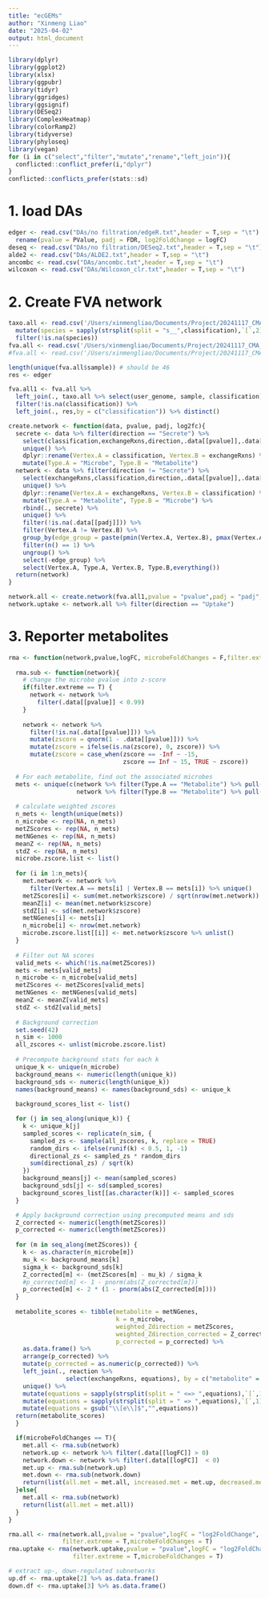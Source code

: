 ```yaml
---
title: "ecGEMs"
author: "Xinmeng Liao"
date: "2025-04-02"
output: html_document
---
```


```r
library(dplyr)
library(ggplot2)
library(xlsx)
library(ggpubr)
library(tidyr)
library(ggridges)
library(ggsignif)
library(DESeq2)
library(ComplexHeatmap)
library(colorRamp2)
library(tidyverse)
library(phyloseq)
library(vegan)
for (i in c("select","filter","mutate","rename","left_join")){
  conflicted::conflict_prefer(i,"dplyr")
}
conflicted::conflicts_prefer(stats::sd)
```

# 1. load DAs
```r
edger <- read.csv("DAs/no filtration/edgeR.txt",header = T,sep = "\t") %>% 
  rename(pvalue = PValue, padj = FDR, log2FoldChange = logFC)
deseq <- read.csv("DAs/no filtration/DESeq2.txt",header = T,sep = "\t")
alde2 <- read.csv("DAs/ALDE2.txt",header = T,sep = "\t")
ancombc <- read.csv("DAs/ancombc.txt",header = T,sep = "\t")
wilcoxon <- read.csv("DAs/Wilcoxon_clr.txt",header = T,sep = "\t")
```

# 2. Create FVA network
```r
taxo.all <- read.csv('/Users/xinmengliao/Documents/Project/20241117_CMA_PD_ecGEMs/validation.taxo.txt',header = T,sep = "\t") %>% 
  mutate(species = sapply(strsplit(split = "s__",classification),`[`,2)) %>%  
  filter(!is.na(species))
fva.all <- read.csv('/Users/xinmengliao/Documents/Project/20241117_CMA_PD_ecGEMs/validation.fva.nozero95.txt',sep = "\t",header = T)
#fva.all <- read.csv('/Users/xinmengliao/Documents/Project/20241117_CMA_PD_ecGEMs/validation.fva.all.txt',sep = "\t",header = T)

length(unique(fva.all$sample)) # should be 46
res <- edger

fva.all1 <- fva.all %>% 
  left_join(., taxo.all %>% select(user_genome, sample, classification), by  = c("sample","bin" = "user_genome")) %>% 
  filter(!is.na(classification)) %>% 
  left_join(., res,by = c("classification")) %>% distinct()

create.network <- function(data, pvalue, padj, log2fc){
  secrete <- data %>% filter(direction == "Secrete") %>%
    select(classification,exchangeRxns,direction,.data[[pvalue]],.data[[padj]],.data[[log2fc]])  %>% 
    unique() %>% 
    dplyr::rename(Vertex.A = classification, Vertex.B = exchangeRxns) %>% 
    mutate(Type.A = "Microbe", Type.B = "Metabolite")
  network <- data %>% filter(direction != "Secrete") %>% 
    select(exchangeRxns,classification,direction,.data[[pvalue]],.data[[padj]],.data[[log2fc]]) %>% 
    unique() %>% 
    dplyr::rename(Vertex.A = exchangeRxns, Vertex.B = classification) %>% 
    mutate(Type.A = "Metabolite", Type.B = "Microbe") %>% 
    rbind(., secrete) %>% 
    unique() %>% 
    filter(!is.na(.data[[padj]])) %>% 
    filter(Vertex.A != Vertex.B) %>% 
    group_by(edge_group = paste(pmin(Vertex.A, Vertex.B), pmax(Vertex.A, Vertex.B))) %>%
    filter(n() == 1) %>%  
    ungroup() %>% 
    select(-edge_group) %>% 
    select(Vertex.A, Type.A, Vertex.B, Type.B,everything())
  return(network)
}

network.all <- create.network(fva.all1,pvalue = "pvalue",padj = "padj",log2fc = "log2FoldChange")
network.uptake <- network.all %>% filter(direction == "Uptake")
```

# 3. Reporter metabolites
```r
rma <- function(network,pvalue,logFC, microbeFoldChanges = F,filter.extreme = F,reaction){
  
  rma.sub <- function(network){
    # change the microbe pvalue into z-score
    if(filter.extreme == T) {
      network <- network %>% 
        filter(.data[[pvalue]] < 0.99)
    }
    
    network <- network %>% 
      filter(!is.na(.data[[pvalue]])) %>% 
      mutate(zscore = qnorm(1 - .data[[pvalue]])) %>%  
      mutate(zscore = ifelse(is.na(zscore), 0, zscore)) %>% 
      mutate(zscore = case_when(zscore == -Inf ~ -15,
                                zscore == Inf ~ 15, TRUE ~ zscore)) 
    
  # For each metabolite, find out the associated microbes
  mets <- unique(c(network %>% filter(Type.A == "Metabolite") %>% pull(Vertex.A),
                   network %>% filter(Type.B == "Metabolite") %>% pull(Vertex.B)))
  
  # calculate weighted zscores
  n_mets <- length(unique(mets))
  n_microbe <- rep(NA, n_mets)
  metZScores <- rep(NA, n_mets)
  metNGenes <- rep(NA, n_mets)
  meanZ <- rep(NA, n_mets)
  stdZ <- rep(NA, n_mets)
  microbe.zscore.list <- list()
  
  for (i in 1:n_mets){
    met.network <- network %>% 
      filter(Vertex.A == mets[i] | Vertex.B == mets[i]) %>% unique()
    metZScores[i] <- sum(met.network$zscore) / sqrt(nrow(met.network))
    meanZ[i] <- mean(met.network$zscore)
    stdZ[i] <- sd(met.network$zscore)
    metNGenes[i] <- mets[i]
    n_microbe[i] <- nrow(met.network)
    microbe.zscore.list[[i]] <- met.network$zscore %>% unlist()
  }
  
  # Filter out NA scores
  valid_mets <- which(!is.na(metZScores))
  mets <- mets[valid_mets]
  n_microbe <- n_microbe[valid_mets]
  metZScores <- metZScores[valid_mets]
  metNGenes <- metNGenes[valid_mets]
  meanZ <- meanZ[valid_mets]
  stdZ <- stdZ[valid_mets]
  
  # Background correction
  set.seed(42)
  n_sim <- 1000
  all_zscores <- unlist(microbe.zscore.list)
  
  # Precompute background stats for each k
  unique_k <- unique(n_microbe)
  background_means <- numeric(length(unique_k))
  background_sds <- numeric(length(unique_k))
  names(background_means) <- names(background_sds) <- unique_k
  
  background_scores_list <- list()

  for (j in seq_along(unique_k)) {
    k <- unique_k[j]
    sampled_scores <- replicate(n_sim, {
      sampled_zs <- sample(all_zscores, k, replace = TRUE)
      random_dirs <- ifelse(runif(k) < 0.5, 1, -1)
      directional_zs <- sampled_zs * random_dirs
      sum(directional_zs) / sqrt(k)
    })
    background_means[j] <- mean(sampled_scores)
    background_sds[j] <- sd(sampled_scores)
    background_scores_list[[as.character(k)]] <- sampled_scores
  }

  # Apply background correction using precomputed means and sds
  Z_corrected <- numeric(length(metZScores))
  p_corrected <- numeric(length(metZScores))
  
  for (m in seq_along(metZScores)) {
    k <- as.character(n_microbe[m])
    mu_k <- background_means[k]
    sigma_k <- background_sds[k]
    Z_corrected[m] <- (metZScores[m] - mu_k) / sigma_k
    #p_corrected[m] <- 1 - pnorm(abs(Z_corrected[m]))
    p_corrected[m] <- 2 * (1 - pnorm(abs(Z_corrected[m])))
  }
  
  metabolite_scores <- tibble(metabolite = metNGenes,
                              k = n_microbe,
                              weighted_Zdirection = metZScores,
                              weighted_Zdirection_corrected = Z_corrected,
                              p_corrected = p_corrected) %>% 
    as.data.frame() %>% 
    arrange(p_corrected) %>%
    mutate(p_corrected = as.numeric(p_corrected)) %>% 
    left_join(., reaction %>% 
                select(exchangeRxns, equations), by = c("metabolite" = "exchangeRxns")) %>% 
    unique() %>%
    mutate(equations = sapply(strsplit(split = " <=> ",equations),`[`,1)) %>% 
    mutate(equations = sapply(strsplit(split = " => ",equations),`[`,1)) %>% 
    mutate(equations = gsub("\\[e\\]$","",equations))
  return(metabolite_scores)
  }

  if(microbeFoldChanges == T){
    met.all <- rma.sub(network)
    network.up <- network %>% filter(.data[[logFC]] > 0)
    network.down <- network %>% filter(.data[[logFC]]  < 0) 
    met.up <- rma.sub(network.up)
    met.down <- rma.sub(network.down)
    return(list(all.met = met.all, increased.met = met.up, decreased.met = met.down))
  }else{
    met.all <- rma.sub(network)
    return(list(all.met = met.all))
  }
}

rma.all <- rma(network.all,pvalue = "pvalue",logFC = "log2FoldChange", reaction = fva.all1,
               filter.extreme = T,microbeFoldChanges = T)
rma.uptake <- rma(network.uptake,pvalue = "pvalue",logFC = "log2FoldChange",reaction = fva.all1,
                  filter.extreme = T,microbeFoldChanges = T)

# extract up-, down-regulated subnetworks
up.df <- rma.uptake[2] %>% as.data.frame()
down.df <- rma.uptake[3] %>% as.data.frame()

```

